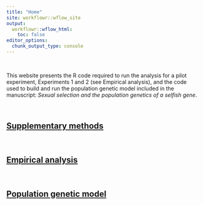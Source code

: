 ```yaml
---
title: "Home"
site: workflowr::wflow_site
output:
  workflowr::wflow_html:
    toc: false
editor_options:
  chunk_output_type: console
---
```


$~$

This website presents the R code required to run the analysis for a pilot experiment,  Experiments 1 and 2 (see Empirical analysis), and the code used to build and run the population genetic model included in the manuscript: _Sexual selection and the population genetics of a selfish gene_.

$~$

## [Supplementary methods](Supp_methods.html)

$~$

## [Empirical analysis](Empirical_analysis.html)

$~$

## [Population genetic model](Population_genetic_model.html)
